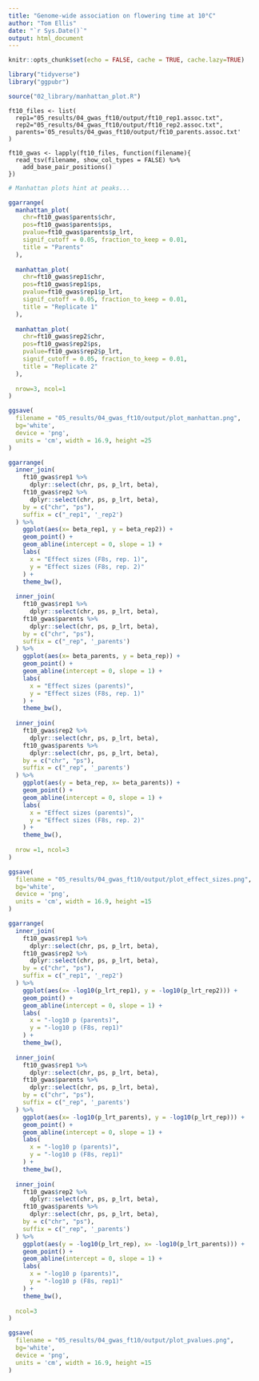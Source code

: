 ```yaml
---
title: "Genome-wide association on flowering time at 10°C"
author: "Tom Ellis"
date: "`r Sys.Date()`"
output: html_document
---
```


```r
knitr::opts_chunk$set(echo = FALSE, cache = TRUE, cache.lazy=TRUE)

library("tidyverse")
library("ggpubr")

source("02_library/manhattan_plot.R")
```

```import-data

ft10_files <- list(
  rep1="05_results/04_gwas_ft10/output/ft10_rep1.assoc.txt",
  rep2="05_results/04_gwas_ft10/output/ft10_rep2.assoc.txt",
  parents='05_results/04_gwas_ft10/output/ft10_parents.assoc.txt'
)

ft10_gwas <- lapply(ft10_files, function(filename){
  read_tsv(filename, show_col_types = FALSE) %>%
    add_base_pair_positions()
})

```

```r

# Manhattan plots hint at peaks...

ggarrange(
  manhattan_plot(
    chr=ft10_gwas$parents$chr,
    pos=ft10_gwas$parents$ps,
    pvalue=ft10_gwas$parents$p_lrt,
    signif_cutoff = 0.05, fraction_to_keep = 0.01,
    title = "Parents"
  ),
  
  manhattan_plot(
    chr=ft10_gwas$rep1$chr,
    pos=ft10_gwas$rep1$ps,
    pvalue=ft10_gwas$rep1$p_lrt,
    signif_cutoff = 0.05, fraction_to_keep = 0.01,
    title = "Replicate 1"
  ),
  
  manhattan_plot(
    chr=ft10_gwas$rep2$chr,
    pos=ft10_gwas$rep2$ps,
    pvalue=ft10_gwas$rep2$p_lrt,
    signif_cutoff = 0.05, fraction_to_keep = 0.01,
    title = "Replicate 2"
  ),
  
  nrow=3, ncol=1
)

ggsave(
  filename = "05_results/04_gwas_ft10/output/plot_manhattan.png",
  bg='white',
  device = 'png',
  units = 'cm', width = 16.9, height =25
)
```

```r

ggarrange(
  inner_join(
    ft10_gwas$rep1 %>% 
      dplyr::select(chr, ps, p_lrt, beta),
    ft10_gwas$rep2 %>% 
      dplyr::select(chr, ps, p_lrt, beta),
    by = c("chr", "ps"),
    suffix = c("_rep1", '_rep2')
  ) %>% 
    ggplot(aes(x= beta_rep1, y = beta_rep2)) +
    geom_point() +
    geom_abline(intercept = 0, slope = 1) +
    labs(
      x = "Effect sizes (F8s, rep. 1)",
      y = "Effect sizes (F8s, rep. 2)"
    ) +
    theme_bw(),
  
  inner_join(
    ft10_gwas$rep1 %>% 
      dplyr::select(chr, ps, p_lrt, beta),
    ft10_gwas$parents %>% 
      dplyr::select(chr, ps, p_lrt, beta),
    by = c("chr", "ps"),
    suffix = c("_rep", '_parents')
  ) %>% 
    ggplot(aes(x= beta_parents, y = beta_rep)) +
    geom_point() +
    geom_abline(intercept = 0, slope = 1) +
    labs(
      x = "Effect sizes (parents)",
      y = "Effect sizes (F8s, rep. 1)"
    ) +
    theme_bw(),
  
  inner_join(
    ft10_gwas$rep2 %>% 
      dplyr::select(chr, ps, p_lrt, beta),
    ft10_gwas$parents %>% 
      dplyr::select(chr, ps, p_lrt, beta),
    by = c("chr", "ps"),
    suffix = c("_rep", '_parents')
  ) %>% 
    ggplot(aes(y = beta_rep, x= beta_parents)) +
    geom_point() +
    geom_abline(intercept = 0, slope = 1) +
    labs(
      x = "Effect sizes (parents)",
      y = "Effect sizes (F8s, rep. 2)"
    ) +
    theme_bw(),
  
  nrow =1, ncol=3
)

ggsave(
  filename = "05_results/04_gwas_ft10/output/plot_effect_sizes.png",
  bg='white',
  device = 'png',
  units = 'cm', width = 16.9, height =15
)

```

```r

ggarrange(
  inner_join(
    ft10_gwas$rep1 %>% 
      dplyr::select(chr, ps, p_lrt, beta),
    ft10_gwas$rep2 %>% 
      dplyr::select(chr, ps, p_lrt, beta),
    by = c("chr", "ps"),
    suffix = c("_rep1", '_rep2')
  ) %>% 
    ggplot(aes(x= -log10(p_lrt_rep1), y = -log10(p_lrt_rep2))) +
    geom_point() +
    geom_abline(intercept = 0, slope = 1) +
    labs(
      x = "-log10 p (parents)",
      y = "-log10 p (F8s, rep1)"
    ) +
    theme_bw(),
  
  inner_join(
    ft10_gwas$rep1 %>% 
      dplyr::select(chr, ps, p_lrt, beta),
    ft10_gwas$parents %>% 
      dplyr::select(chr, ps, p_lrt, beta),
    by = c("chr", "ps"),
    suffix = c("_rep", '_parents')
  ) %>% 
    ggplot(aes(x= -log10(p_lrt_parents), y = -log10(p_lrt_rep))) +
    geom_point() +
    geom_abline(intercept = 0, slope = 1) +
    labs(
      x = "-log10 p (parents)",
      y = "-log10 p (F8s, rep1)"
    ) +
    theme_bw(),
  
  inner_join(
    ft10_gwas$rep2 %>% 
      dplyr::select(chr, ps, p_lrt, beta),
    ft10_gwas$parents %>% 
      dplyr::select(chr, ps, p_lrt, beta),
    by = c("chr", "ps"),
    suffix = c("_rep", '_parents')
  ) %>% 
    ggplot(aes(y = -log10(p_lrt_rep), x= -log10(p_lrt_parents))) +
    geom_point() +
    geom_abline(intercept = 0, slope = 1) +
    labs(
      x = "-log10 p (parents)",
      y = "-log10 p (F8s, rep1)"
    ) +
    theme_bw(),
  
  ncol=3
)

ggsave(
  filename = "05_results/04_gwas_ft10/output/plot_pvalues.png",
  bg='white',
  device = 'png',
  units = 'cm', width = 16.9, height =15
)

```

